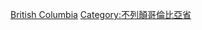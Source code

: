 {{Commonscat|People of British Columbia}}

[[Category:加拿大各省人物|British Columbia]]
[[Category:不列顛哥倫比亞省|Category:不列顛哥倫比亞省]]